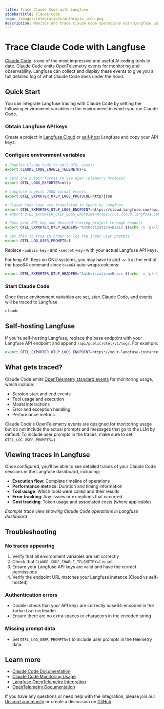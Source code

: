 ```yaml
---
title: Trace Claude Code with Langfuse
sidebarTitle: Claude Code
logo: /images/integrations/anthropic_icon.png
description: Monitor and trace Claude Code operations with Langfuse using OpenTelemetry for comprehensive observability.
---
```


# Trace Claude Code with Langfuse

[Claude Code](https://docs.anthropic.com/en/docs/claude-code) is one of the most impressive and useful AI coding tools to date. Claude Code emits OpenTelemetry events for monitoring and observability. Langfuse can collect and display these events to give you a full detailed log of what Claude Code does under the hood.

## Quick Start

You can integrate Langfuse tracing with Claude Code by setting the following environment variables in the environment in which you run Claude Code.

<Steps>

### Obtain Langfuse API keys

Create a project in [Langfuse Cloud](https://cloud.langfuse.com) or [self-host](/self-hosting) Langfuse and copy your API keys.

### Configure environment variables

```bash
# Enables Claude Code to emit OTEL events
export CLAUDE_CODE_ENABLE_TELEMETRY=1

# Sets the output format to use Open Telemetry Protocol
export OTEL_LOGS_EXPORTER=otlp

# Langfuse ingests JSON format events
export OTEL_EXPORTER_OTLP_LOGS_PROTOCOL=http/json

# Claude Code Logs are translated to Spans by Langfuse
export OTEL_EXPORTER_OTLP_LOGS_ENDPOINT=https://cloud.langfuse.com/api/public/otel/v1/logs # 🇪🇺 EU data region
# export OTEL_EXPORTER_OTLP_LOGS_ENDPOINT=https://us.cloud.langfuse.com/api/public/otel/v1/logs # 🇺🇸 US data region

# Pass your API key and desired tracing project through headers
export OTEL_EXPORTER_OTLP_HEADERS="Authorization=Basic $(echo -n 'pk-lf-<public-key>:sk-lf-<secret-key>' | base64)"

# Set this to true in order to log the input user prompts
export OTEL_LOG_USER_PROMPTS=1
```

Replace `<public-key>` and `<secret-key>` with your actual Langfuse API keys.

<Callout type="info">

For long API Keys on GNU systems, you may have to add `-w 0` at the end of the base64 command since `base64` auto-wraps columns:

```bash
export OTEL_EXPORTER_OTLP_HEADERS="Authorization=Basic $(echo -n 'pk-lf-<public-key>:sk-lf-<secret-key>' | base64 -w 0)"
```

</Callout>

### Start Claude Code

Once these environment variables are set, start Claude Code, and events will be traced to Langfuse:

```bash
claude
```

</Steps>

## Self-hosting Langfuse

If you're self-hosting Langfuse, replace the base endpoint with your Langfuse API endpoint and append `/api/public/otel/v1/logs`. For example:

```bash
export OTEL_EXPORTER_OTLP_LOGS_ENDPOINT=https://your-langfuse-instance.com/api/public/otel/v1/logs
```

## What gets traced?

Claude Code emits [OpenTelemetry standard events](https://docs.anthropic.com/en/docs/claude-code/monitoring-usage#events) for monitoring usage, which include:

- Session start and end events
- Tool usage and execution
- Model interactions
- Error and exception handling
- Performance metrics

<Callout type="warning">

Claude Code's OpenTelemetry events are designed for monitoring usage but do not include the actual prompts and messages that go to the LLM by default. To include user prompts in the traces, make sure to set `OTEL_LOG_USER_PROMPTS=1`.

</Callout>

## Viewing traces in Langfuse

Once configured, you'll be able to see detailed traces of your Claude Code sessions in the Langfuse dashboard, including:

- **Execution flow**: Complete timeline of operations
- **Performance metrics**: Duration and timing information
- **Tool usage**: Which tools were called and their results
- **Error tracking**: Any issues or exceptions that occurred
- **Cost tracking**: Token usage and associated costs (where applicable)

_Example trace view showing Claude Code operations in Langfuse dashboard_

## Troubleshooting

### No traces appearing

1. Verify that all environment variables are set correctly
2. Check that `CLAUDE_CODE_ENABLE_TELEMETRY=1` is set
3. Ensure your Langfuse API keys are valid and have the correct permissions
4. Verify the endpoint URL matches your Langfuse instance (Cloud vs self-hosted)

### Authentication errors

- Double-check that your API keys are correctly base64-encoded in the `Authorization` header
- Ensure there are no extra spaces or characters in the encoded string

### Missing prompt data

- Set `OTEL_LOG_USER_PROMPTS=1` to include user prompts in the telemetry data

## Learn more

- [Claude Code Documentation](https://docs.anthropic.com/en/docs/claude-code)
- [Claude Code Monitoring Usage](https://docs.anthropic.com/en/docs/claude-code/monitoring-usage)
- [Langfuse OpenTelemetry Integration](/docs/integrations/native/opentelemetry)
- [OpenTelemetry Documentation](https://opentelemetry.io/)

If you have any questions or need help with the integration, please join our [Discord community](https://langfuse.com/discord) or create a discussion on [GitHub](https://langfuse.com/gh-support).